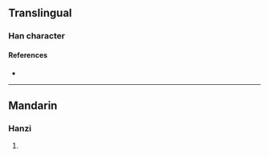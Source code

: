 {{character info}}
==Translingual==

===Han character===
{{Han char|rn=86|rad=火|as=08|sn=12|four=|canj=FOG,XFOG|ids=⿰火隹}}

====References====
* {{Han ref|kx=0675.080|dkj=19120|hdz=32209.130|uh=7133|ud=28979}}

----

==Mandarin==

===Hanzi===
{{cmn-hanzi|pin=[[jué]] ([[jue2]])|wg=chüeh<sup>2</sup>}}

# {{rfdef|cmn|sort=火08}}